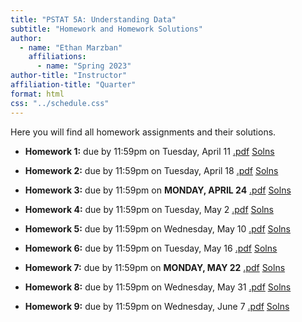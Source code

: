 ```yaml
---
title: "PSTAT 5A: Understanding Data"
subtitle: "Homework and Homework Solutions"
author:
  - name: "Ethan Marzban"
    affiliations:
      - name: "Spring 2023"
author-title: "Instructor"
affiliation-title: "Quarter"
format: html
css: "../schedule.css"
---
```


Here you will find all homework assignments and their solutions.

-   **Homework 1:** due by 11:59pm on Tuesday, April 11 <a href = "../Files/HW/HW01.pdf" class = "button label-outline" target = "_blank">.pdf</a> <a href = "../Files/HW/HW01_Solns.pdf" class = "button label-outline" target = "_blank">Solns</a> <br />

-   **Homework 2:** due by 11:59pm on Tuesday, April 18 <a href = "../Files/HW/HW02.pdf" class = "button label-outline" target = "_blank">.pdf</a> <a href = "../Files/HW/HW02_Solns.pdf" class = "button label-outline" target = "_blank">Solns</a> <br />

-   **Homework 3:** due by 11:59pm on **MONDAY, APRIL 24** <a href = "../Files/HW/HW03.pdf" class = "button label-outline" target = "_blank">.pdf</a> <a href = "../Files/HW/HW03_Solns.pdf" class = "button label-outline" target = "_blank">Solns</a> <br />

-   **Homework 4:** due by 11:59pm on Tuesday, May 2 <a href = "../Files/HW/HW04.pdf" class = "button label-outline" target = "_blank">.pdf</a> <a href = "../Files/HW/HW04_Solns.pdf" class = "button label-outline" target = "_blank">Solns</a> <br />

-   **Homework 5:** due by 11:59pm on Wednesday, May 10 <a href = "../Files/HW/HW05.pdf" class = "button label-outline" target = "_blank">.pdf</a> <a href = "../Files/HW/HW05_Solns.pdf" class = "button label-outline" target = "_blank">Solns</a> <br />

-   **Homework 6:** due by 11:59pm on Tuesday, May 16 <a href = "../Files/HW/HW06.pdf" class = "button label-outline" target = "_blank">.pdf</a> <a href = "../Files/HW/HW06_Solns.pdf" class = "button label-outline" target = "_blank">Solns</a> <br />

-   **Homework 7:** due by 11:59pm on **MONDAY, MAY 22** <a href = "../Files/HW/HW07.pdf" class = "button label-outline" target = "_blank">.pdf</a> <a href = "../Files/HW/HW07_Solns.pdf" class = "button label-outline" target = "_blank">Solns</a> <br />

-   **Homework 8:** due by 11:59pm on Wednesday, May 31 <a href = "../Files/HW/HW08.pdf" class = "button label-outline" target = "_blank">.pdf</a> <a href = "../Files/HW/HW08_Solns.pdf" class = "button label-outline" target = "_blank">Solns</a> <br />

-   **Homework 9:** due by 11:59pm on Wednesday, June 7 <a href = "../Files/HW/HW09.pdf" class = "button label-outline" target = "_blank">.pdf</a> <a href = "../Files/HW/HW09_Solns.pdf" class = "button label-outline" target = "_blank">Solns</a> <br />
